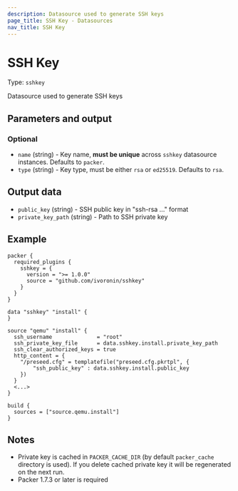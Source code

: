 ```yaml
---
description: Datasource used to generate SSH keys
page_title: SSH Key - Datasources
nav_title: SSH Key
---
```


# SSH Key

Type: `sshkey`

Datasource used to generate SSH keys

## Parameters and output

### Optional

  - `name` (string) - Key name, **must be unique** across `sshkey` datasource instances. Defaults to `packer`.
  - `type` (string) - Key type, must be either `rsa` or `ed25519`. Defaults to `rsa`.

## Output data

  - `public_key` (string) - SSH public key in "ssh-rsa ..." format
  - `private_key_path` (string) - Path to SSH private key

## Example

```hcl
packer {
  required_plugins {
    sshkey = {
      version = ">= 1.0.0"
      source = "github.com/ivoronin/sshkey"
    }
  }
}

data "sshkey" "install" {
}

source "qemu" "install" {
  ssh_username              = "root"
  ssh_private_key_file      = data.sshkey.install.private_key_path
  ssh_clear_authorized_keys = true
  http_content = {
    "/preseed.cfg" = templatefile("preseed.cfg.pkrtpl", {
        "ssh_public_key" : data.sshkey.install.public_key
    })
  }
  <...>
}

build {
  sources = ["source.qemu.install"]
}
```

## Notes

  - Private key is cached in `PACKER_CACHE_DIR` (by default `packer_cache` directory is used). If you delete cached private key it will be regenerated on the next run.
  - Packer 1.7.3 or later is required
